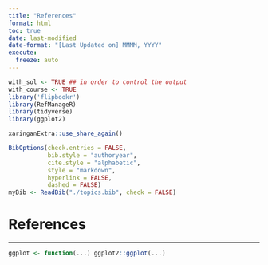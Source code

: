 ```yaml
---
title: "References"
format: html
toc: true
date: last-modified
date-format: "[Last Updated on] MMMM, YYYY"
execute: 
  freeze: auto
---
```





```r
with_sol <- TRUE ## in order to control the output
with_course <- TRUE
library('flipbookr')
library(RefManageR)
library(tidyverse)
library(ggplot2)
```

```r
xaringanExtra::use_share_again()
```

```r
BibOptions(check.entries = FALSE,
           bib.style = "authoryear",
           cite.style = "alphabetic",
           style = "markdown",
           hyperlink = FALSE,
           dashed = FALSE)
myBib <- ReadBib("./topics.bib", check = FALSE)
```

# References


---

```r
ggplot <- function(...) ggplot2::ggplot(...) 
```




